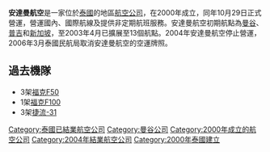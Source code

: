 {{Airline infobox |
airline = 安達曼航空 <br> แอร์อันดามัน |
logo = |
logo_size = |
fleet_size = |
destinations = |
IATA = 2Y|
ICAO = AOW|
callsign = Air Andaman|
parent = |
founded = 2000年|
headquarters = {{THA}} [[曼谷|曼谷]]|
key_people = |
hubs = {{THA}} [[廊曼國際機場|廊曼國際機場]]|
focus_cities = |
frequent_flyer = |
lounge = |
alliance = |
website = |
}}

'''安達曼航空'''是一家位於[[泰國|泰國]]的地區[[航空公司|航空公司]]，在2000年成立，同年10月29日正式營運，營運國內、國際航線及提供非定期航班服務。安達曼航空初期航點為[[曼谷|曼谷]]、[[普吉|普吉]]和[[新加坡|新加坡]]，至2003年4月已擴展至13個航點。2004年安達曼航空停止營運，2006年3月泰國民航局取消安達曼航空的空運牌照。

==過去機隊==
*3架[[福克F50|福克F50]]
*1架[[福克F100|福克F100]]
*3架[[捷流-31|捷流-31]]
{{泰国航空公司}}
[[Category:泰國已結業航空公司|Category:泰國已結業航空公司]]
[[Category:曼谷公司|Category:曼谷公司]]
[[Category:2000年成立的航空公司|Category:2000年成立的航空公司]]
[[Category:2004年結業航空公司|Category:2004年結業航空公司]]
[[Category:2000年泰國建立|Category:2000年泰國建立]]